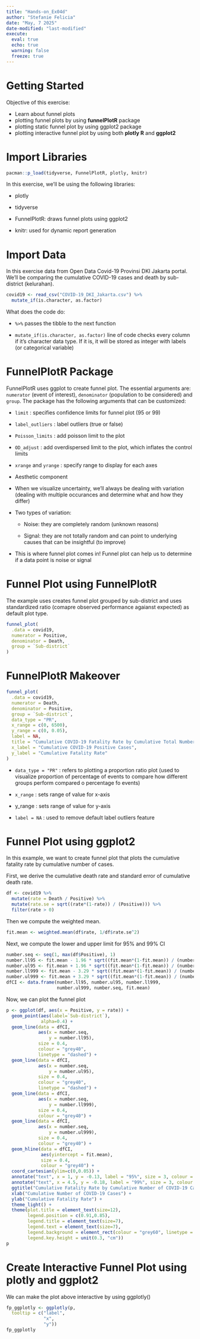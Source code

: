 ```yaml
---
title: "Hands-on_Ex04d"
author: "Stefanie Felicia"
date: "May, 7 2025"
date-modified: "last-modified"
execute: 
  eval: true
  echo: true
  warning: false
  freeze: true
---
```


# Getting Started

Objective of this exercise:

-   Learn about funnel plots
-   plotting funnel plots by using **funnelPlotR** package
-   plotting static funnel plot by using ggplot2 package
-   plotting interactive funnel plot by using both **plotly R** and **ggplot2**

# Import Libraries

```r
pacman::p_load(tidyverse, FunnelPlotR, plotly, knitr)
```

In this exercise, we'll be using the following libraries:

-   plotly

-   tidyverse

-   FunnelPlotR: draws funnel plots using ggplot2

-   knitr: used for dynamic report generation

# Import Data

In this exercise data from Open Data Covid-19 Provinsi DKI Jakarta portal. We'll be comparing the cumulative COVID-19 cases and death by sub-district (kelurahan).

```r
covid19 <- read_csv("COVID-19_DKI_Jakarta.csv") %>%
  mutate_if(is.character, as.factor)
```

::: callout-note
What does the code do:

-   `%>%` passes the tibble to the next function

-   `mutate_if(is.character, as.factor)` line of code checks every column if it's character data type. If it is, it will be stored as integer with labels (or categorical variable)
:::

# FunnelPlotR Package

FunnelPlotR uses ggplot to create funnel plot. The essential arguments are: `numerator` (event of interest), `denominator` (population to be considered) and `group`. The package has the following arguments that can be customized:

-   `limit` : specifies confidence limits for funnel plot (95 or 99)

-   `label_outliers` : label outliers (true or false)

-   `Poisson_limits` : add poisson limit to the plot

-   `OD_adjust` : add overdispersed limit to the plot, which inflates the control limits

-   `xrange` and `yrange` : specify range to display for each axes

-   Aesthetic component

<div>

-   When we visualize uncertainty, we’ll always be dealing with variation (dealing with multiple occurances and determine what and how they differ)

-   Two types of variation:

    -   Noise: they are completely random (unknown reasons)

    -   Signal: they are not totally random and can point to underlying causes that can be insightful (to improve)

-   This is where funnel plot comes in! Funnel plot can help us to determine if a data point is noise or signal

</div>

# Funnel Plot using FunnelPlotR

The example uses creates funnel plot grouped by sub-district and uses standardized ratio (comapre observed performance agaianst expected) as default plot type.

```r
funnel_plot(
  .data = covid19,
  numerator = Positive,
  denominator = Death,
  group = `Sub-district`
)
```

# FunnelPlotR Makeover

```r
funnel_plot(
  .data = covid19,
  numerator = Death,
  denominator = Positive,
  group = `Sub-district`,
  data_type = "PR",   
  x_range = c(0, 6500),  
  y_range = c(0, 0.05),   
  label = NA,
  title = "Cumulative COVID-19 Fatality Rate by Cumulative Total Number of COVID-19 Positive Cases",          
  x_label = "Cumulative COVID-19 Positive Cases",
  y_label = "Cumulative Fatality Rate"
)
```

<div>

-   `data_type = "PR"` : refers to plotting a proportion ratio plot (used to visualize proportion of percentage of events to compare how different groups perform compared o percentage fo events)

-   `x_range` : sets range of value for x-axis

-   y_range : sets range of value for y-axis

-   `label = NA` : used to remove default label outliers feature

</div>

# Funnel Plot using ggplot2

In this example, we want to create funnel plot that plots the cumulative fatality rate by cumulative number of cases.

First, we derive the cumulative death rate and standard error of cumulative death rate.

```r
df <- covid19 %>%
  mutate(rate = Death / Positive) %>%
  mutate(rate.se = sqrt((rate*(1-rate)) / (Positive))) %>%
  filter(rate > 0)
```

Then we compute the weighted mean.

```r
fit.mean <- weighted.mean(df$rate, 1/df$rate.se^2)
```

Next, we compute the lower and upper limit for 95% and 99% CI

```r
number.seq <- seq(1, max(df$Positive), 1)
number.ll95 <- fit.mean - 1.96 * sqrt((fit.mean*(1-fit.mean)) / (number.seq)) 
number.ul95 <- fit.mean + 1.96 * sqrt((fit.mean*(1-fit.mean)) / (number.seq)) 
number.ll999 <- fit.mean - 3.29 * sqrt((fit.mean*(1-fit.mean)) / (number.seq)) 
number.ul999 <- fit.mean + 3.29 * sqrt((fit.mean*(1-fit.mean)) / (number.seq)) 
dfCI <- data.frame(number.ll95, number.ul95, number.ll999, 
                   number.ul999, number.seq, fit.mean)
```

Now, we can plot the funnel plot

```r
p <- ggplot(df, aes(x = Positive, y = rate)) +
  geom_point(aes(label=`Sub-district`), 
             alpha=0.4) +
  geom_line(data = dfCI, 
            aes(x = number.seq, 
                y = number.ll95), 
            size = 0.4, 
            colour = "grey40", 
            linetype = "dashed") +
  geom_line(data = dfCI, 
            aes(x = number.seq, 
                y = number.ul95), 
            size = 0.4, 
            colour = "grey40", 
            linetype = "dashed") +
  geom_line(data = dfCI, 
            aes(x = number.seq, 
                y = number.ll999), 
            size = 0.4, 
            colour = "grey40") +
  geom_line(data = dfCI, 
            aes(x = number.seq, 
                y = number.ul999), 
            size = 0.4, 
            colour = "grey40") +
  geom_hline(data = dfCI, 
             aes(yintercept = fit.mean), 
             size = 0.4, 
             colour = "grey40") +
  coord_cartesian(ylim=c(0,0.05)) +
  annotate("text", x = 1, y = -0.13, label = "95%", size = 3, colour = "grey40") + 
  annotate("text", x = 4.5, y = -0.18, label = "99%", size = 3, colour = "grey40") + 
  ggtitle("Cumulative Fatality Rate by Cumulative Number of COVID-19 Cases") +
  xlab("Cumulative Number of COVID-19 Cases") + 
  ylab("Cumulative Fatality Rate") +
  theme_light() +
  theme(plot.title = element_text(size=12),
        legend.position = c(0.91,0.85), 
        legend.title = element_text(size=7),
        legend.text = element_text(size=7),
        legend.background = element_rect(colour = "grey60", linetype = "dotted"),
        legend.key.height = unit(0.3, "cm"))
p
```

# Create Interactive Funnel Plot using plotly and ggplot2

We can make the plot above interactive by using ggplotly()

```r
fp_ggplotly <- ggplotly(p,
  tooltip = c("label", 
              "x", 
              "y"))
fp_ggplotly
```
